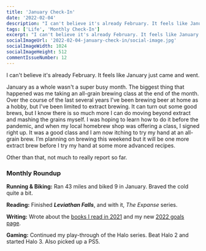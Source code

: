 ```yaml
---
title: 'January Check-In'
date: '2022-02-04'
description: "I can't believe it's already February. It feels like January just came and went."
tags: ['Life', 'Monthly Check-In']
excerpt: "I can't believe it's already February. It feels like January just came and went."
socialImageUrl: '2022-02-04-january-check-in/social-image.jpg'
socialImageWidth: 1024
socialImageHeight: 512
commentIssueNumber: 12
---
```


I can't believe it's already February. It feels like January just came and went.

January as a whole wasn't a super busy month. The biggest thing that happened was me taking an all-grain brewing class at the end of the month. Over the course of the last several years I've been brewing beer at home as a hobby, but I've been limited to extract brewing. It can turn out some good brews, but I know there is so much more I can do moving beyond extract and mashing the grains myself. I was hoping to learn how to do it before the pandemic, and when my local homebrew shop was offering a class, I signed right up. It was a good class and I am now itching to try my hand at an all-grain brew. I’m planning on brewing this weekend but it will be one more extract brew before I try my hand at some more advanced recipes.

Other than that, not much to really report so far.

### **Monthly Roundup**

**Running & Biking:** Ran 43 miles and biked 9 in January. Braved the cold quite a bit.

**Reading:** Finished **_Leviathan Falls_**, and with it, _The Expanse_ series.

**Writing:** Wrote about the [books I read in 2021](https://kpwags.com/posts/2022/01/19/books-i-read-in-2021) and my new [2022 goals page](https://kpwags.com/posts/2022/01/25/tracking-my-2022-goals).

**Gaming:** Continued my play-through of the Halo series. Beat Halo 2 and started Halo 3. Also picked up a PS5.
